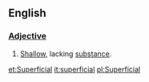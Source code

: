 ==English==
===[[Adjective]]===
#[[Shallow]], lacking [[substance]].

[[et:Superficial]]
[[it:superficial]]
[[pl:Superficial]]